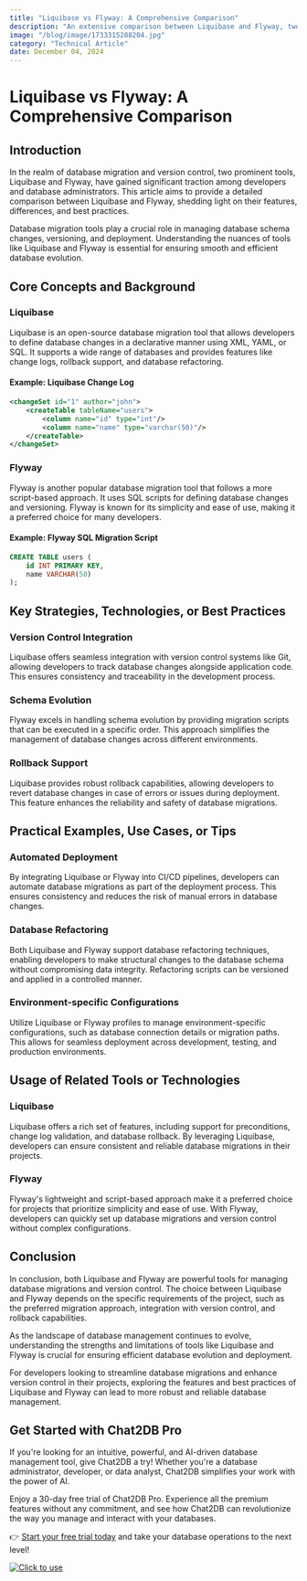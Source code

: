 ```yaml
---
title: "Liquibase vs Flyway: A Comprehensive Comparison"
description: "An extensive comparison between Liquibase and Flyway, two popular database migration tools, exploring their features, differences, and best practices."
image: "/blog/image/1733315288204.jpg"
category: "Technical Article"
date: December 04, 2024
---
```


# Liquibase vs Flyway: A Comprehensive Comparison

## Introduction

In the realm of database migration and version control, two prominent tools, Liquibase and Flyway, have gained significant traction among developers and database administrators. This article aims to provide a detailed comparison between Liquibase and Flyway, shedding light on their features, differences, and best practices.

Database migration tools play a crucial role in managing database schema changes, versioning, and deployment. Understanding the nuances of tools like Liquibase and Flyway is essential for ensuring smooth and efficient database evolution.

## Core Concepts and Background

### Liquibase

Liquibase is an open-source database migration tool that allows developers to define database changes in a declarative manner using XML, YAML, or SQL. It supports a wide range of databases and provides features like change logs, rollback support, and database refactoring.

#### Example: Liquibase Change Log

```xml
<changeSet id="1" author="john">
    <createTable tableName="users">
        <column name="id" type="int"/>
        <column name="name" type="varchar(50)"/>
    </createTable>
</changeSet>
```

### Flyway

Flyway is another popular database migration tool that follows a more script-based approach. It uses SQL scripts for defining database changes and versioning. Flyway is known for its simplicity and ease of use, making it a preferred choice for many developers.

#### Example: Flyway SQL Migration Script

```sql
CREATE TABLE users (
    id INT PRIMARY KEY,
    name VARCHAR(50)
);
```

## Key Strategies, Technologies, or Best Practices

### Version Control Integration

Liquibase offers seamless integration with version control systems like Git, allowing developers to track database changes alongside application code. This ensures consistency and traceability in the development process.

### Schema Evolution

Flyway excels in handling schema evolution by providing migration scripts that can be executed in a specific order. This approach simplifies the management of database changes across different environments.

### Rollback Support

Liquibase provides robust rollback capabilities, allowing developers to revert database changes in case of errors or issues during deployment. This feature enhances the reliability and safety of database migrations.

## Practical Examples, Use Cases, or Tips

### Automated Deployment

By integrating Liquibase or Flyway into CI/CD pipelines, developers can automate database migrations as part of the deployment process. This ensures consistency and reduces the risk of manual errors in database changes.

### Database Refactoring

Both Liquibase and Flyway support database refactoring techniques, enabling developers to make structural changes to the database schema without compromising data integrity. Refactoring scripts can be versioned and applied in a controlled manner.

### Environment-specific Configurations

Utilize Liquibase or Flyway profiles to manage environment-specific configurations, such as database connection details or migration paths. This allows for seamless deployment across development, testing, and production environments.

## Usage of Related Tools or Technologies

### Liquibase

Liquibase offers a rich set of features, including support for preconditions, change log validation, and database rollback. By leveraging Liquibase, developers can ensure consistent and reliable database migrations in their projects.

### Flyway

Flyway's lightweight and script-based approach make it a preferred choice for projects that prioritize simplicity and ease of use. With Flyway, developers can quickly set up database migrations and version control without complex configurations.

## Conclusion

In conclusion, both Liquibase and Flyway are powerful tools for managing database migrations and version control. The choice between Liquibase and Flyway depends on the specific requirements of the project, such as the preferred migration approach, integration with version control, and rollback capabilities.

As the landscape of database management continues to evolve, understanding the strengths and limitations of tools like Liquibase and Flyway is crucial for ensuring efficient database evolution and deployment.

For developers looking to streamline database migrations and enhance version control in their projects, exploring the features and best practices of Liquibase and Flyway can lead to more robust and reliable database management.


## Get Started with Chat2DB Pro

If you're looking for an intuitive, powerful, and AI-driven database management tool, give Chat2DB a try! Whether you're a database administrator, developer, or data analyst, Chat2DB simplifies your work with the power of AI.

Enjoy a 30-day free trial of Chat2DB Pro. Experience all the premium features without any commitment, and see how Chat2DB can revolutionize the way you manage and interact with your databases.

👉 [Start your free trial today](https://chat2db.ai/pricing) and take your database operations to the next level!


[![Click to use](/image/blog/bg/chat2db.jpg)](https://chat2db.ai)
